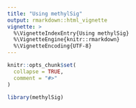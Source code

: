 ```yaml
---
title: "Using methylSig"
output: rmarkdown::html_vignette
vignette: >
  %\VignetteIndexEntry{Using methylSig}
  %\VignetteEngine{knitr::rmarkdown}
  %\VignetteEncoding{UTF-8}
---
```


```r
knitr::opts_chunk$set(
  collapse = TRUE,
  comment = "#>"
)
```

```r
library(methylSig)
```
